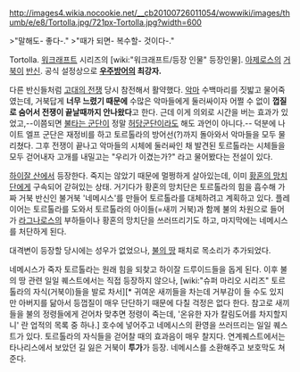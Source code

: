 http://images4.wikia.nocookie.net/__cb20100726011054/wowwiki/images/thumb/e/e8/Tortolla.jpg/721px-Tortolla.jpg?width=600

>"말해도- 좋다-."
>"때가 되면- 복수할- 것이다-."

Tortolla. [[워크래프트]] 시리즈의 [wiki:"워크래프트/등장 인물" 등장인물]. [[아제로스]]의 [[거북이]] [[반신]]. 공식 설정상으로 '''[[우주방어]]의 최강자.'''

다른 반신들처럼 [[고대의 전쟁]] 당시 참전해서 활약했다. [[악마]] 수백마리를 짓밟고 물어죽였는데, 거북답게 '''너무 느렸기 때문에''' 수많은 악마들에게 둘러싸이자 어쩔 수 없이 '''껍질로 숨어서 전쟁이 끝날때까지 안나왔다'''고 한다. 근데 이게 의외로 시간을 버는 효과가 있었고,--이쯤되면 [[불타는 군단]]이 정말 [[허당]]군단이라도 해도 과언이 아니다.-- 덕분에 나이트 엘프 군단은 재정비를 하고 토르톨라의 방어선(?)까지 돌아와서 악마들을 모두 물리쳤다. 그후 전쟁이 끝나고 악마들의 시체에 둘러싸인 채 발견된 토르톨라는 시체들을 모두 걷어내자 고개를 내밀고는 "우리가 이겼는가?" 라고 물어봤다는 전설이 있다.

[[하이잘 산]]에서 등장한다. 죽지는 않았기 때문에 멀쩡하게 살아있는데, 이미 [[황혼의 망치단]]에게 구속되어 갇혀있는 상태. 거기다가 황혼의 망치단은 토르톨라의 힘을 흡수해 가짜 거북 반신인 불거북 '네메시스'를 만들어 토르톨라를 대체하려고 계획하고 있다. 플레이어는 토르톨라를 도와서 토르톨라의 아이들(=새끼 거북)과 함께 불의 차원으로 들어가 [[라그나로스]]의 부하들이나 황혼의 망치단을 쓰러뜨리기도 하고, 마지막에는 네메시스를 처단하게 된다.

대격변이 등장할 당시에는 성우가 없었으나, [[불의 땅]] 패치로 목소리가 추가되었다.

네메시스가 죽자 토르톨라는 원래 힘을 되찾고 하이잘 드루이드들을 돕게 된다. 이후 불의 땅 관련 일일 퀘스트에서는 직접 등장하지 않으나, [wiki:"슈퍼 마리오 시리즈" 토르톨라의 자식(거북이)들을 발로 차서][* 귀여운 새끼들을 차는데 거부감이 들 수도 있지만 아버지를 닮아서 등껍질이 매우 단단하기 때문에 다칠 걱정은 없다 한다. 참고로 새끼들을 불의 정령들에게 걷어차 맞추면 정령이 죽는데, '온유한 자가 칼림도어를 차지할지니' 란 업적의 목록 중 하나.] 호수에 넣어주고 네메시스의 환영을 쓰러뜨리는 일일 퀘스트가 있다. 토르톨라의 자식들을 걷어찰 때의 효과음이 매우 찰지다. 연계퀘스트에서는 타나리스에서 보았던 길 잃은 거북이 '''투가'''가 등장. 네메시스를 소환해주고 보호막도 쳐준다.
